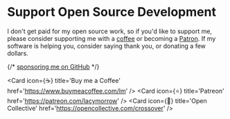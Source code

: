 # Support Open Source Development

I don't get paid for my open source work, so if you'd like to support me, please consider supporting me with a [coffee](https://www.buymeacoffee.com/lm) or becoming a [Patron](https://www.patreon.com/lacymorrow). If my software is helping you, consider saying thank you, or donating a few dollars.

{/* [sponsoring me on GitHub]() */}

<Cards>

  <Card
    icon={<span>☕️</span>}
    title='Buy me a Coffee'
    href='https://www.buymeacoffee.com/lm'
  />
  <Card icon={<span>⭐️</span>} title='Patreon' href='https://patreon.com/lacymorrow' />
  <Card icon={<span>🦄</span>} title='Open Collective' href='https://opencollective.com/crossover' />
</Cards>
